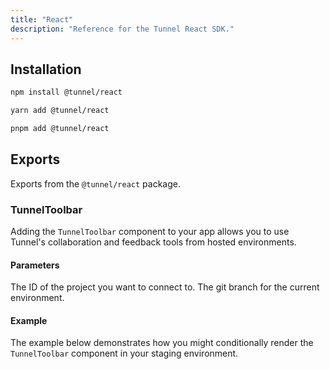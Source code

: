 ```yaml
---
title: "React"
description: "Reference for the Tunnel React SDK."
---
```


## Installation

<CodeGroup>

```bash npm
npm install @tunnel/react
```

```bash yarn
yarn add @tunnel/react
```

```bash pnpm
pnpm add @tunnel/react
```

</CodeGroup>

## Exports

Exports from the `@tunnel/react` package.

### TunnelToolbar

Adding the `TunnelToolbar` component to your app allows you to use Tunnel's
collaboration and feedback tools from hosted environments.

#### Parameters

<ParamField path="projectId" required>
  The ID of the project you want to connect to.
</ParamField>

<ParamField path="branch">
  The git branch for the current environment.
</ParamField>

#### Example

The example below demonstrates how you might conditionally render the `TunnelToolbar` component in your staging environment.

<ReactSdk />

